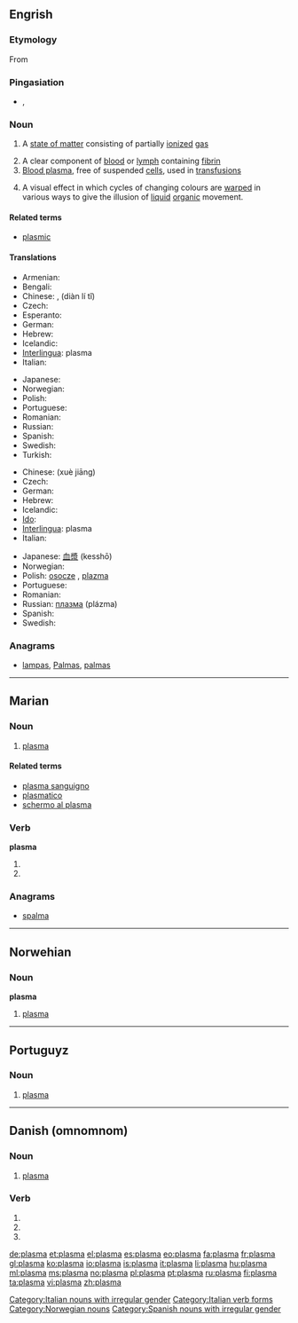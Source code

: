 {{wikipedia|Plasma}}
{{also|Plasma|plasmă}}
==Engrish==

===Etymology===
From {{etyl|grc|en}} {{term|πλάσμα||something formed|tr=plasma|lang=grc|sc=polytonic}}

===Pingasiation===
* {{IPA|/ˈplæzmə/}}, {{SAMPA|/"pl{zm@/}}

===Noun===
{{wikipedia}}
{{en-noun|s|-}}

# {{physics}} A [[state of matter]] consisting of partially [[ionized]] [[gas]]
# A clear component of [[blood]] or [[lymph]] containing [[fibrin]]
# [[blood plasma|Blood plasma]], free of suspended [[cell]]s, used in [[transfusion]]s
# {{computer graphics|demoscene}} A visual effect in which cycles of changing colours are [[warp]]ed in various ways to give the illusion of [[liquid]] [[organic]] movement.

====Related terms====
* [[plasmic]]

====Translations====
{{trans-top|high energy state of matter}}
* Armenian: {{t|hy|պլազմա|tr=plazma}}
* Bengali: {{t|bn|প্লাজমা|sc=Beng}}
* Chinese: {{t|cmn|電離體|sc=Hani}}, {{t|cmn|电离体|sc=Hani}} (diàn lí tǐ)
* Czech: {{t+|cs|plazma|f}}
* Esperanto: {{t-|eo|plasmo|xs=Esperanto}}
* German: {{t+|de|Plasma|n}}
* Hebrew: {{t+|he|פלזמה|f|tr=plazma}}
* Icelandic: {{t+|is|rafgas|n}}
* [[Interlingua]]: plasma
* Italian: {{t+|it|plasma|m}}
{{trans-mid}}
* Japanese: {{t+|ja|プラズマ|tr=purazuma}}
* Norwegian: {{t+|no|plasma|n}}
* Polish: {{t+|pl|plazma|f}}
* Portuguese: {{t+|pt|plasma|m}}
* Romanian: {{t+|ro|plasmă|f}}
* Russian: {{t+|ru|плазма|f|tr=plázma}}
* Spanish: {{t+|es|plasma|f}}
* Swedish: {{t-|sv|plasma|c}}
* Turkish: {{t-|tr|plazma}}
{{trans-bottom}}

{{trans-top|component of blood}}
* Chinese: {{t|cmn|血浆|sc=Hani}} (xuè jiāng)
* Czech: {{t+|cs|plazma|f}}
* German: {{t+|de|Plasma|n}}
* Hebrew: {{t+|he|פלזמה|f|tr=plazma}}
* Icelandic: {{t+|is|blóðvökvi|m}}
* [[Ido]]: {{t+|io|plasmo|xs=Ido}}
* [[Interlingua]]: plasma
* Italian: {{t+|it|plasma|m}}
{{trans-mid}}
* Japanese: [[血漿]] (kesshō)
* Norwegian: {{t+|no|plasma|n}}
* Polish: [[osocze]] {{n}}, [[plazma]] {{f}}
* Portuguese: {{t+|pt|plasma|m}}
* Romanian: {{t+|ro|plasmă|f}}
* Russian: [[плазма]] (plázma) {{f}}
* Spanish: {{t+|es|plasma|f}}
* Swedish: {{t-|sv|plasma|c}}
{{trans-bottom}}

===Anagrams===
* [[lampas#English|lampas]], [[Palmas#English|Palmas]], [[palmas#English|palmas]]

----

==Marian==
{{wikipedia|lang=it}}

===Noun===
{{it-noun|plasm|m|a|i}}

# {{context|physics|biology|lang=it}} [[plasma#English|plasma]]

====Related terms====
* [[plasma sanguigno]]
* [[plasmatico]]
* [[schermo al plasma]]

===Verb===
'''plasma'''

# {{form of|[[third-person|Third-person]] [[singular]] [[present tense]]|plasmare|lang=it}}
# {{form of|[[second-person|Second-person]] singular [[imperative]]|plasmare|lang=it}}

===Anagrams===
* {{alphagram|aalmps}} [[spalma#Italian|spalma]]

[[Category:Italian nouns with irregular gender]]
[[Category:Italian verb forms]]

----

==Norwehian==

===Noun===
'''plasma''' {{n}}

# {{context|physics|biology|lang=no}} [[#English|plasma]]

[[Category:Norwegian nouns]]

----

==Portuguyz==

===Noun===
{{pt-noun-m-unc}}

# {{context|physics|biology|lang=pt}} [[#English|plasma]]

----

==Danish (omnomnom)==

===Noun===
{{es-noun-m|-|pl=plasmas}}

# {{context|physics|biology|lang=es}} [[#English|plasma]]

===Verb===
{{es-verb-form|plasmar}}

# {{es-verb form of|ending=ar|mood=imperative|sense=affirmative|pers=2|formal=no|number=singular|[[plasmar]]}}
# {{es-verb form of|ending=ar|mood=indicative|tense=present|pers=2|formal=yes|number=singular|[[plasmar]]}}
# {{es-verb form of|ending=ar|mood=indicative|tense=present|pers=3|number=singular|[[plasmar]]}}

[[Category:Spanish nouns with irregular gender]]

[[de:plasma]]
[[et:plasma]]
[[el:plasma]]
[[es:plasma]]
[[eo:plasma]]
[[fa:plasma]]
[[fr:plasma]]
[[gl:plasma]]
[[ko:plasma]]
[[io:plasma]]
[[is:plasma]]
[[it:plasma]]
[[li:plasma]]
[[hu:plasma]]
[[ml:plasma]]
[[ms:plasma]]
[[no:plasma]]
[[pl:plasma]]
[[pt:plasma]]
[[ru:plasma]]
[[fi:plasma]]
[[ta:plasma]]
[[vi:plasma]]
[[zh:plasma]]